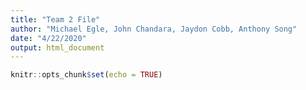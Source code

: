 ```yaml
---
title: "Team 2 File"
author: "Michael Egle, John Chandara, Jaydon Cobb, Anthony Song"
date: "4/22/2020"
output: html_document
---
```


```r
knitr::opts_chunk$set(echo = TRUE)
```

